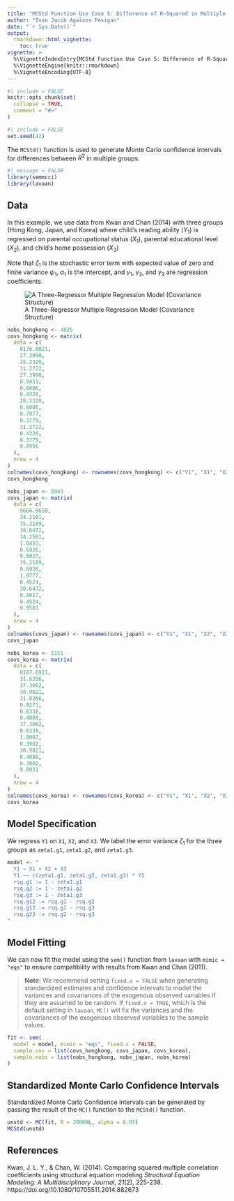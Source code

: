 ```yaml
---
title: "MCStd Function Use Case 5: Difference of R-Squared in Multiple Groups"
author: "Ivan Jacob Agaloos Pesigan"
date: "`r Sys.Date()`"
output:
  rmarkdown::html_vignette:
    toc: true
vignette: >
  %\VignetteIndexEntry{MCStd Function Use Case 5: Difference of R-Squared in Multiple Groups}
  %\VignetteEngine{knitr::rmarkdown}
  %\VignetteEncoding{UTF-8}
---
```


```r
#| include = FALSE
knitr::opts_chunk$set(
  collapse = TRUE,
  comment = "#>"
)
```

```r
#| include = FALSE
set.seed(42)
```

The `MCStd()` function is used
to generate Monte Carlo confidence intervals
for differences between $R^{2}$
in multiple groups.

```r
#| message = FALSE
library(semmcci)
library(lavaan)
```

## Data

In this example,
we use data from Kwan and Chan (2014)
with three groups (Hong Kong, Japan, and Korea)
where child's reading ability ($Y_{1}$)
is regressed on
parental occupational status ($X_{1}$),
parental educational level ($X_{2}$), and
child's home possession ($X_{3}$)

\begin{equation}
    Y_{1}
    =
    \alpha_{1}
    +
    \gamma_{1}
    X_{1}
    +
    \gamma_{2}
    X_{2}
    +
    \gamma_{3}
    X_{3}
    +
    \zeta_{1} .
\end{equation}

\noindent Note that $\zeta_{1}$ is the stochastic error term
with expected value of zero
and finite variance $\psi_{1}$,
$\alpha_{1}$ is the intercept,
and $\gamma_{1}$, $\gamma_{2}$, and $\gamma_{3}$
are regression coefficients.

![A Three-Regressor Multiple Regression Model (Covariance Structure)](https://raw.githubusercontent.com/jeksterslab/semmcci/main/latexsrc/figures/png/kwan-2011-example-1.png)

```r
nobs_hongkong <- 4625
covs_hongkong <- matrix(
  data = c(
    8176.0021,
    27.3990,
    28.2320,
    31.2722,
    27.3990,
    0.9451,
    0.6006,
    0.4326,
    28.2320,
    0.6006,
    0.7977,
    0.3779,
    31.2722,
    0.4326,
    0.3779,
    0.8956
  ),
  nrow = 4
)
colnames(covs_hongkong) <- rownames(covs_hongkong) <- c("Y1", "X1", "X2", "X3")
covs_hongkong
```

```r
nobs_japan <- 5943
covs_japan <- matrix(
  data = c(
    9666.8658,
    34.2501,
    35.2189,
    30.6472,
    34.2501,
    1.0453,
    0.6926,
    0.5027,
    35.2189,
    0.6926,
    1.0777,
    0.4524,
    30.6472,
    0.5027,
    0.4524,
    0.9583
  ),
  nrow = 4
)
colnames(covs_japan) <- rownames(covs_japan) <- c("Y1", "X1", "X2", "X3")
covs_japan
```

```r
nobs_korea <- 5151
covs_korea <- matrix(
  data = c(
    8187.6921,
    31.6266,
    37.3062,
    30.9021,
    31.6266,
    0.9271,
    0.6338,
    0.4088,
    37.3062,
    0.6338,
    1.0007,
    0.3902,
    30.9021,
    0.4088,
    0.3902,
    0.8031
  ),
  nrow = 4
)
colnames(covs_korea) <- rownames(covs_korea) <- c("Y1", "X1", "X2", "X3")
covs_korea
```

## Model Specification

We regress `Y1` on `X1`, `X2`, and `X3`.
We label the error variance
$\zeta_{1}$
for the three groups as
`zeta1.g1`, `zeta1.g2`, and `zeta1.g3`.

```r
model <- "
  Y1 ~ X1 + X2 + X3
  Y1 ~~ c(zeta1.g1, zeta1.g2, zeta1.g3) * Y1
  rsq.g1 := 1 - zeta1.g1
  rsq.g2 := 1 - zeta1.g2
  rsq.g3 := 1 - zeta1.g3
  rsq.g12 := rsq.g1 - rsq.g2
  rsq.g13 := rsq.g1 - rsq.g3
  rsq.g23 := rsq.g2 - rsq.g3
"
```

## Model Fitting

We can now fit the model using the `sem()` function from `lavaan`
with `mimic = "eqs"`
to ensure compatibility with results from Kwan and Chan (2011).

> **Note:** We recommend setting `fixed.x = FALSE`
> when generating standardized estimates and confidence intervals
> to model the variances and covariances of the exogenous observed variables
> if they are assumed to be random.
> If `fixed.x = TRUE`, which is the default setting in `lavaan`,
> `MC()` will fix the variances and the covariances
> of the exogenous observed variables to the sample values.

```r
fit <- sem(
  model = model, mimic = "eqs", fixed.x = FALSE,
  sample.cov = list(covs_hongkong, covs_japan, covs_korea),
  sample.nobs = list(nobs_hongkong, nobs_japan, nobs_korea)
)
```

## Standardized Monte Carlo Confidence Intervals

Standardized Monte Carlo Confidence intervals can be generated by passing the result of the `MC()` function to the `MCStd()` function.

```r
unstd <- MC(fit, R = 20000L, alpha = 0.05)
MCStd(unstd)
```

## References

Kwan, J. L. Y., & Chan, W. (2014).
Comparing squared multiple correlation coefficients using structural equation modeling
*Structural Equation Modeling: A Multidisciplinary Journal*, *21*(2), 225-238.
https://doi.org/10.1080/10705511.2014.882673
